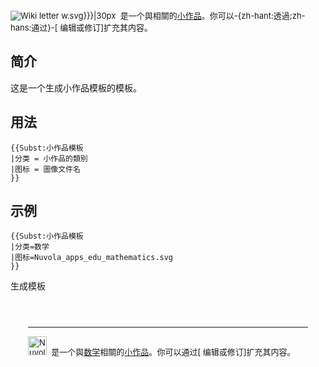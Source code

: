<div class="notice metadata" id="stub" style="font-size: small;">[[File:{{{图标|Wiki letter w.svg}}}|30px]]&nbsp;&nbsp;'''{{PAGENAME}}'''是一个與[[:Category:{{{分类}}}|{{{分类}}}]]相關的[[Wikipedia:小作品|小作品]]。你可以-{zh-hant:透過;zh-hans:通过}-<span class="plainlinks">[{{fullurl:{{FULLPAGENAME}}|action=edit}} 编辑或修订]</span>扩充其内容。</div><includeonly>[[Category:{{{分类}}}小作品|{{PAGENAME}}]]</includeonly><noinclude>

==简介==
这是一个生成小作品模板的模板。

==用法==
<pre>{{Subst:小作品模板
|分类 = 小作品的類別
|图标 = 圖像文件名
}}</pre>

==示例==
<pre>{{Subst:小作品模板
|分类=数学
|图标=Nuvola_apps_edu_mathematics.svg
}}</pre>
生成模板{{tl|Math-stub}}
<div id="stub" style="clear: both; background-color: transparent; padding: 2em;">

----
<div class="notice metadata" id="stub" style="font-size: small;">[[File:Nuvola_apps_edu_mathematics.svg|30px]]&nbsp;&nbsp;'''{{PAGENAME}}'''是一个與[[:Category:数学|数学]]相關的[[Wikipedia:小作品|小作品]]。你可以通过<span class="plainlinks">[{{fullurl:{{FULLPAGENAME}}|action=edit}} 编辑或修订]</span>扩充其内容。</div><!--為生成的內容，為防對本模板的干擾而註釋掉includeonly>[[Category:小作品|{{PAGENAME}}]]</includeonly><noinclude>
[[Category:小作品模板]]
[[en:Template:{{PAGENAME}}]]
</noinclude-->

[[Category:格式模板|{{PAGENAME}}]]
[[Category:辅助模板|{{PAGENAME}}]]
</noinclude>